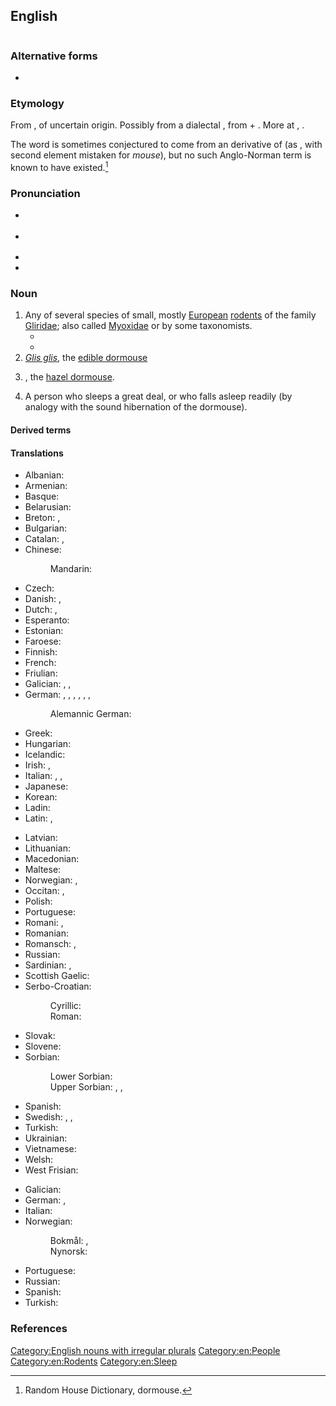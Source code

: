 ==English==
[[File:Graphiurus spec -murinus-1.jpg|thumb|{{vern|African Dormouse}}]]
{{wikipedia}}

===Alternative forms===
* {{alt|en|doormouse||unetymological misspelling/{{l|en|eggcorn}}}}

===Etymology===
From {{inh|en|enm|dormous}}, of uncertain origin. Possibly from a dialectal {{m|enm||*dor-}}, from {{der|en|non|dár||benumbed}} + {{m|enm|mous||mouse}}. More at {{l|en|doze}}, {{l|en|mouse}}.

The word is sometimes conjectured to come from an {{cog|xno|-}} derivative of {{cog|fro|dormir||to sleep}} (as {{m|xno|*dormouse||tending to be dormant}}, with second element mistaken for ''mouse''), but no such Anglo-Norman term is known to have existed.<ref>Random House Dictionary, dormouse.</ref>

===Pronunciation===
* {{a|GenAm}} {{IPA|en|/ˈdɔɹmaʊs/}}
* {{a|RP}} {{IPA|en|/ˈdɔːmaʊs/}}
* {{audio|en|LL-Q1860 (eng)-Vealhurl-dormouse.wav |Audio (UK)}}
* {{rhymes|en|ɔː(ɹ)maʊs|s=2}}

===Noun===
{{en-noun|dormice}}

# Any of several species of small, mostly [[European]] [[rodent]]s of the family [[Gliridae]]; also called [[Myoxidae]] or {{taxlink|Muscardinidae|family}} by some taxonomists.
#* {{quote-book|en|year=1837| year_published= 1977 |page=237|title= {{w|Mauprat}} |author= {{w|George Sand}}|trans=Stanley Young|publisher=Cassandra Editions|url= https://books.google.co.nz/books?id=NTTeAwAAQBAJ |isbn= 9780897338677 |passage= For a long time the '''dormouse''' and polecat had seemed to him overfeeble enemies for his restless valour, even as the granary floor seemed to afford too narrow a field. Every day he read the papers of the previous day in the servants' hall of the houses he visited, and it appeared to him that this war in America, which was hailed as the awakening of the spirit of liberty and justice in the New World, ought to produce a revolution in France.}}
#* {{quote-journal|en|date=2021 November 17|author=Andrew Mourant|title=Okehampton: a new dawn for Dartmoor|journal=RAIL|issue=944|page=41|text=Restoration such as this must work around wildlife habitats, and NR came to discover that almost the entire line was a haven for '''dormice'''.}}
# ''[[Glis glis]]'', the [[edible dormouse]]
# {{lb|en|UK}} {{taxlink|Muscardinus avellanarius|species}}, the [[hazel dormouse]].
# {{lb|en|figuratively}} A person who sleeps a great deal, or who falls asleep readily (by analogy with the sound hibernation of the dormouse).

====Derived terms====
{{der2|en|* {{vern|Japanese dormouse}} (''[[Glirulus japonicus]]'')|fat dormouse|garden dormouse}}

====Translations====
{{trans-top|rodent}}
* Albanian: {{t+|sq|gjer|m}}
* Armenian: {{t+|hy|քնամուկ}}
* Basque: {{t|eu|muxar}}
* Belarusian: {{t|be|соня-палчок}}
* Breton: {{t|br|lir|m}}, {{t+|br|hunegan|m}}
* Bulgarian: {{t+|bg|сънливец}}
* Catalan: {{t|ca|liró}}, {{t|ca|rata dormidora|f}}
* Chinese:
*: Mandarin: {{t+|cmn|睡鼠|tr=shuìshǔ|sc=Hani}}
* Czech: {{t+|cs|plch}}
* Danish: {{t+|da|syvsover}}, {{t|da|hasselmus}}
* Dutch: {{t+|nl|relmuis|f}}, {{t+|nl|hazelmuis|f}}
* Esperanto: {{t|eo|gliro}}
* Estonian: {{t|et|kunel}}
* Faroese: {{t|fo|heslimús}}
* Finnish: {{t+|fi|unikeko}}
* French: {{t+|fr|loir|m}}
* Friulian: {{t|fur|glîr}}
* Galician: {{t+|gl|leirón}}, {{t+|gl|lirio|m}}, {{t|gl|liranco|m}}
* German: {{q|umbrella term}} {{t+|de|Bilch|m}}, {{t|de|Bilchmaus|f}}, {{t+|de|Schläfer|m}}, {{t+|de|Schlafmaus|f}}, {{q|edible dormouse}} {{t+|de|Siebenschläfer}}, {{q|garden dormouse}} {{t|de|Gartenschläfer|m}}, {{q|hazel dormouse}} {{t+|de|Haselmaus|f}}
*: Alemannic German: {{t|gsw|Haselmuus|f}}
* Greek: {{t+|el|δασομυωξός|m}}
* Hungarian: {{t+|hu|pele}}
* Icelandic: {{t|is|heslimús|f}}
* Irish: {{t|ga|luch chodlamáin|f}}, {{t|ga|dallóg fhéir|f}}
* Italian: {{t+|it|ghiro|m}}, {{t+|it|moscardino|m}}, {{t+|it|muscardinide|m}}
* Japanese: {{t|ja|ヤマネ|tr=yamane}}
* Korean: {{t|ko|겨울잠쥐}}
* Ladin: {{t|lld|ghiro|m}}
* Latin: {{t|la|glīs|m}}, {{t|la|nītēdula|f}}
{{trans-mid}}
* Latvian: {{t|lv|susuris}}
* Lithuanian: {{t|lt|miegapelė}}
* Macedonian: {{t|mk|полв}}
* Maltese: {{t|mt|ġurdien ta’ denbu pjuma}}
* Norwegian: {{t|no|syvsover}}, {{t|no|sovemus}}
* Occitan: {{t+|oc|missara|f}}, {{t|oc|greule}}
* Polish: {{t+|pl|popielica|f}}
* Portuguese: {{t+|pt|arganaz|m}}
* Romani: {{t|rom|xurtso|m}}, {{t|rom|xurtsaika|f}}
* Romanian: {{t+|ro|pârș|m}}
* Romansch: {{t|rm|durmigliet|m}}, {{t|rm|glirida|f}}
* Russian: {{t+|ru|со́ня|f}}
* Sardinian: {{t|sc|topi de venadroxu}}, {{t|sc|medrona de tzirva}}
* Scottish Gaelic: {{t|gd|dallag|f}}
* Serbo-Croatian:
*: Cyrillic: {{t|sh|пух|m|sc=Cyrl}}
*: Roman: {{t+|sh|puh|m}}
* Slovak: {{t|sk|plch}}
* Slovene: {{t+|sl|polh|m}}
* Sorbian:
*: Lower Sorbian: {{t|dsb|pjelch|m}}
*: Upper Sorbian: {{t|hsb|lěsna myška|f}}, {{t|hsb|połch|m}}, {{t|hsb|połšk|m}}
* Spanish: {{t+|es|lirón|m}}
* Swedish: {{t+|sv|sjusovare}}, {{t|sv|sovmöss}}, {{t+|sv|hasselmus}}
* Turkish: {{t+|tr|kakırca}}
* Ukrainian: {{t|uk|соня|f}}
* Vietnamese: {{t|vi|chuột sóc}}
* Welsh: {{t|cy|pathew|m}}
* West Frisian: {{t|fy|sânslieper}}
{{trans-bottom}}

{{trans-top|A person who sleeps a great deal}}
* Galician: {{t+|gl|leirón|m}}
* German: {{t+|de|Siebenschläfer}}, {{t+|de|Schlafmütze|m}}
* Italian: {{t+|it|ghiro|m}}
* Norwegian:
*: Bokmål: {{t|nb|syvsover|m}}, {{t|nb|sjusover|m}}
*: Nynorsk: {{t|nn|sjusovar|m}}
{{trans-mid}}
* Portuguese: {{t+|pt|dorminhoco}}
* Russian: {{t+|ru|соня|f}}
* Spanish: {{t+|es|lirón|m}}
* Turkish: {{t+|tr|yediuyuklayangiller}}
{{trans-bottom}}

===References===
<references/>

[[Category:English nouns with irregular plurals]]
[[Category:en:People]]
[[Category:en:Rodents]]
[[Category:en:Sleep]]